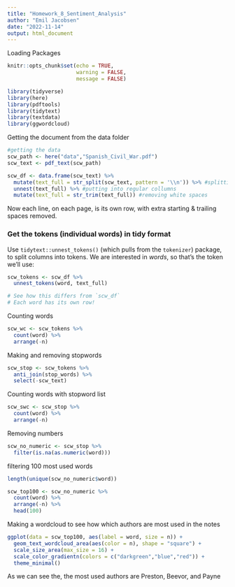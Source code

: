 ```yaml
---
title: "Homework_8_Sentiment_Analysis"
author: "Emil Jacobsen"
date: "2022-11-14"
output: html_document
---
```



Loading Packages
```r
knitr::opts_chunk$set(echo = TRUE,
                      warning = FALSE,
                      message = FALSE)

library(tidyverse)
library(here)
library(pdftools)
library(tidytext)
library(textdata) 
library(ggwordcloud)


```

Getting the document from the data folder

```r
#getting the data
scw_path <- here("data","Spanish_Civil_War.pdf")
scw_text <- pdf_text(scw_path)
```




```r
scw_df <- data.frame(scw_text) %>% 
  mutate(text_full = str_split(scw_text, pattern = '\\n')) %>% #splitting collumns
  unnest(text_full) %>% #putting into regular collumns
  mutate(text_full = str_trim(text_full)) #removing white spaces

```

Now each line, on each page, is its own row, with extra starting & trailing spaces removed. 

### Get the tokens (individual words) in tidy format

Use `tidytext::unnest_tokens()` (which pulls from the `tokenizer`) package, to split columns into tokens. We are interested in *words*, so that's the token we'll use:

```r
scw_tokens <- scw_df %>% 
  unnest_tokens(word, text_full)

# See how this differs from `scw_df`
# Each word has its own row!
```

Counting words
```r
scw_wc <- scw_tokens %>% 
  count(word) %>% 
  arrange(-n)
```

Making and removing stopwords
```r
scw_stop <- scw_tokens %>% 
  anti_join(stop_words) %>% 
  select(-scw_text)
```

Counting words with stopword list
```r
scw_swc <- scw_stop %>% 
  count(word) %>% 
  arrange(-n)
```

Removing numbers
```r

scw_no_numeric <- scw_stop %>% 
  filter(is.na(as.numeric(word)))
```


filtering 100 most used words
```r

length(unique(scw_no_numeric$word))

scw_top100 <- scw_no_numeric %>% 
  count(word) %>% 
  arrange(-n) %>% 
  head(100)
```


Making a wordcloud to see how which authors are most used in the notes
```r
ggplot(data = scw_top100, aes(label = word, size = n)) +
  geom_text_wordcloud_area(aes(color = n), shape = "square") +
  scale_size_area(max_size = 16) +
  scale_color_gradientn(colors = c("darkgreen","blue","red")) +
  theme_minimal()
```
As we can see the, the most used authors are Preston, Beevor, and Payne
